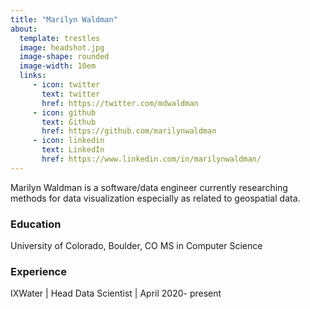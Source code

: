 ```yaml
---
title: "Marilyn Waldman"
about:
  template: trestles
  image: headshot.jpg
  image-shape: rounded
  image-width: 10em
  links:
     - icon: twitter
       text: twitter
       href: https://twitter.com/mdwaldman
     - icon: github
       text: Github
       href: https://github.com/marilynwaldman
     - icon: linkedin
       text: LinkedIn
       href: https://www.linkedin.com/in/marilynwaldman/  
---
```

      
:::{#hero-heading}
Marilyn Waldman is a software/data engineer currently researching methods for data visualization especially as related to geospatial data.  

### Education
University of Colorado, Boulder, CO
MS in Computer Science

### Experience
IXWater | Head Data Scientist | April 2020- present


:::




